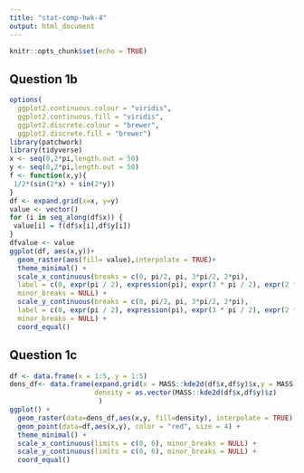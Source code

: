 ```yaml
---
title: "stat-comp-hwk-4"
output: html_document
---
```


```r
knitr::opts_chunk$set(echo = TRUE)
```

## Question 1b
```r
options(
  ggplot2.continuous.colour = "viridis",
  ggplot2.continuous.fill = "viridis",
  ggplot2.discrete.colour = "brewer",
  ggplot2.discrete.fill = "brewer")
library(patchwork)
library(tidyverse)
x <- seq(0,2*pi,length.out = 50)
y <- seq(0,2*pi,length.out = 50)
f <- function(x,y){
 1/2*(sin(2*x) + sin(2*y))
}
df <- expand.grid(x=x, y=y)
value <- vector()
for (i in seq_along(df$x)) {
 value[i] = f(df$x[i],df$y[i])  
}
dfvalue <- value
ggplot(df, aes(x,y))+
  geom_raster(aes(fill= value),interpolate = TRUE)+
  theme_minimal() +
  scale_x_continuous(breaks = c(0, pi/2, pi, 3*pi/2, 2*pi),
  label = c(0, expr(pi / 2), expression(pi), expr(3 * pi / 2), expr(2 * pi)),
  minor_breaks = NULL) +
  scale_y_continuous(breaks = c(0, pi/2, pi, 3*pi/2, 2*pi),
  label = c(0, expr(pi / 2), expression(pi), expr(3 * pi / 2), expr(2 * pi)),
  minor_breaks = NULL) +
  coord_equal()


```

## Question 1c
```r
df <- data.frame(x = 1:5, y = 1:5)
dens_df<- data.frame(expand.grid(x = MASS::kde2d(df$x,df$y)$x,y = MASS::kde2d(df$x,df$y)$y),
                     density = as.vector(MASS::kde2d(df$x,df$y)$z)
                      )
ggplot() +
  geom_raster(data=dens_df,aes(x,y, fill=density), interpolate = TRUE) +
  geom_point(data=df,aes(x,y), color = "red", size = 4) +
  theme_minimal() +
  scale_x_continuous(limits = c(0, 6), minor_breaks = NULL) +
  scale_y_continuous(limits = c(0, 6), minor_breaks = NULL) +
  coord_equal()

```

